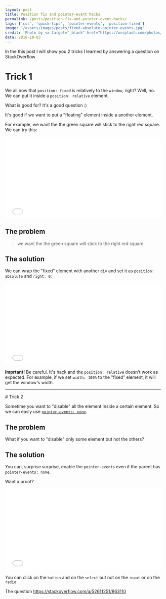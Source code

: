 ```yaml
---
layout: post
title: Position fix and pointer-event hacks
permalink: /posts/position-fix-and-pointer-event-hacks/
tags: ['css', 'quick-tips', 'pointer-events', 'position-fixed']
image: '/assets/images/posts/fixed-absolute-pointer-events.jpg'
credit: 'Photo by <a target="_blank" href="https://unsplash.com/photos/JTB4NZDJBzA?utm_source=unsplash&amp;utm_medium=referral&amp;utm_content=creditCopyText">Erik Brolin</a> on <a target="_blank" href="/search/photos/tricks?utm_source=unsplash&amp;utm_medium=referral&amp;utm_content=creditCopyText">Unsplash</a>'
data: 2018-10-03
---
```


In the this post I will show you 2 tricks I learned by answering a question on StackOverflow

# Trick 1

We all now that `position: fixed` is relatively to the `window`, right? Well, no. We can put it inside a `position: relative` element.

What is good for? It's a good question :)
<!--more-->
It's good if we want to put a "floating" element inside a another element.

For example, we want the the green square will stick to the right red square. We can try this:

<iframe height='265' scrolling='no' title='position fixed relative to element' src='//codepen.io/moshfeu/embed/pxgmMd/?height=265&theme-id=0&default-tab=html,result&embed-version=2' frameborder='no' allowtransparency='true' allowfullscreen='true' style='width: 100%;'>See the Pen <a href='https://codepen.io/moshfeu/pen/pxgmMd/'>position fixed relative to element</a> by Mosh (<a href='https://codepen.io/moshfeu'>@moshfeu</a>) on <a href='https://codepen.io'>CodePen</a>.
</iframe>

## The problem
>we want the the green square will stick to the right red square

## The solution

We can wrap the "fixed" element with another `div` and set it as `position: absolute` and `right: 0`:

<iframe height='265' scrolling='no' title='position fixed relative to element final' src='//codepen.io/moshfeu/embed/wYMLpr/?height=265&theme-id=0&default-tab=html,result&embed-version=2' frameborder='no' allowtransparency='true' allowfullscreen='true' style='width: 100%;'>See the Pen <a href='https://codepen.io/moshfeu/pen/wYMLpr/'>position fixed relative to element final</a> by Mosh (<a href='https://codepen.io/moshfeu'>@moshfeu</a>) on <a href='https://codepen.io'>CodePen</a>.
</iframe>

**Imprtant!** Be careful. It's hack and the `position: relative` doesn't work as expected. For example, if we set `width: 100%` to the "fixed" element, it will get the window's width.
<hr />
# Trick 2

Sometime you want to "disable" all the element inside a certain element. So we can easly use [`pointer-events: none`](https://developer.mozilla.org/en-US/docs/Web/CSS/pointer-events#Basic_example).

## The problem

What if you want to "disable" only some element but not the others?

## The solution

You can, surprise surprise, enable the `pointer-events` even if the parent has `pointer-events: none`.

Want a proof?

<iframe height='265' scrolling='no' title='pointer-event inside pointer-events' src='//codepen.io/moshfeu/embed/PyZMYE/?height=265&theme-id=0&default-tab=html,result&embed-version=2' frameborder='no' allowtransparency='true' allowfullscreen='true' style='width: 100%;'>See the Pen <a href='https://codepen.io/moshfeu/pen/PyZMYE/'>pointer-event inside pointer-events</a> by Mosh (<a href='https://codepen.io/moshfeu'>@moshfeu</a>) on <a href='https://codepen.io'>CodePen</a>.
</iframe>

You can click on the `button` and on the `select` but not on the `input` or on the `radio`

The question <a href="https://stackoverflow.com/a/52611251/863110" target="_blank">https://stackoverflow.com/a/52611251/863110</a>